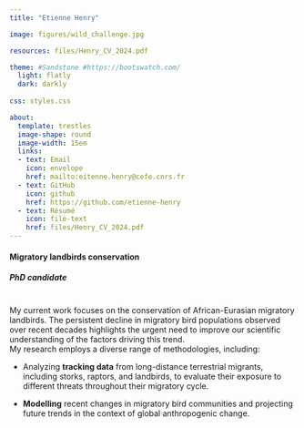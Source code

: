 ```yaml
---
title: "Etienne Henry"

image: figures/wild_challenge.jpg

resources: files/Henry_CV_2024.pdf

theme: #Sandstone #https://bootswatch.com/
  light: flatly
  dark: darkly
  
css: styles.css

about: 
  template: trestles
  image-shape: round
  image-width: 15em
  links: 
  - text: Email
    icon: envelope
    href: mailto:eitenne.henry@cefe.cnrs.fr
  - text: GitHub
    icon: github
    href: https://github.com/etienne-henry
  - text: Résumé
    icon: file-text
    href: files/Henry_CV_2024.pdf
---
```


#### Migratory landbirds conservation {.test}

##### PhD candidate  {.test}

\
My current work focuses on the conservation of African-Eurasian migratory landbirds. The persistent decline in migratory bird populations observed over recent decades highlights the urgent need to improve our scientific understanding of the factors driving this trend.\
My research employs a diverse range of methodologies, including:

-   Analyzing **tracking data** from long-distance terrestrial migrants, including storks, raptors, and landbirds, to evaluate their exposure to different  threats throughout their migratory cycle.

-   **Modelling** recent changes in migratory bird communities and projecting future trends in the context of global anthropogenic change.


